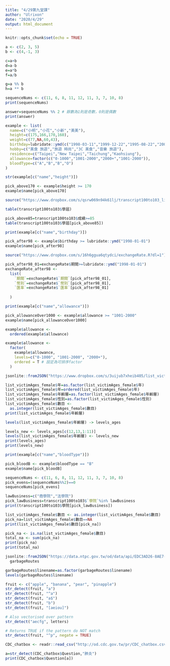 ```yaml
---
title: "4/29第九堂課"
author: "Ulrixon"
date: "2020/4/29"
output: html_document
---
```


```r
knitr::opts_chunk$set(echo = TRUE)
```

```r
a <- c(2, 3, 5)
b <- c(4,-1, 3)
```

```r
c=a+b
d=a-b
e=a*b
f=a/b
```

```r
g=a %% b
h=a ** b
```

```r
sequenceNums <- c(11, 6, 8, 11, 12, 11, 3, 7, 10, 8)
print(sequenceNums)

answer=sequenceNums %% 2 # 餘數為1則是奇數，0則是偶數
print(answer)
```

```r
example <- list(
  name=c("小明","小花","小新","美美"),
  height=c(175,166,170,160),
  weight=c(77,NA,60,43),
  birthday=lubridate::ymd(c("1998-03-11","1999-12-22","1995-08-22","2001-10-10")),
  hobby=c("美食 旅遊","旅遊 時尚","3C 美食","音樂 旅遊"),
  residence=c("Taipei","New Taipei","Taichung","Kaohsiung"),
  allowance=factor(c("0-1000","1001-2000","2000+","1001-2000")),
  bloodType=c("A","B","B","O")
)
```

```r
str(example[c("name","height")])

pick_above170 <- example$height >= 170
example$name[pick_above170]
```

```r
source("https://www.dropbox.com/s/qsrw069n94k61lj/transcript100to103_list.R?dl=1")
```

```r
table(transcript100to103$學屆)

```

```r
pick_above85=transcript100to103$成績>=85
table(transcript100to103$學屆[pick_above85])
```

```r
print(example[c("name","birthday")])

pick_after98 <- example$birthday >= lubridate::ymd("1998-01-01")
example$name[pick_after98]
```

```r
source("https://www.dropbox.com/s/16h6ggua6qtydci/exchangeRate.R?dl=1")
```

```r
pick_after98_01=exchangeRate$期間>=lubridate::ymd("1998-01-01")
exchangeRate_after98 <-
  list(
    `期間`=exchangeRate$`期間`[pick_after98_01],
    `幣別`=exchangeRate$`幣別`[pick_after98_01],
    `匯率`=exchangeRate$`匯率`[pick_after98_01]
    
  )
```

```r
print(example[c("name","allowance")])

pick_allowanceOver1000 <- example$allowance >= "1001-2000"
example$name[pick_allowanceOver1000]
```

```r
example$allowance <- 
  ordered(example$allowance)
```

```r
example$allowance <-
  factor(
    example$allowance,
    levels=c("0-1000", "1001-2000", "2000+"),
    ordered = T # 設定為可排序factor
  )
```

```r
jsonlite::fromJSON("https://www.dropbox.com/s/3uijub7xheib405/list_victimAges_female.json?dl=1", simplifyDataFrame = F) -> list_victimAges_female
```

```r
list_victimAges_female$年=as.factor(list_victimAges_female$年)
list_victimAges_female$年=ordered(list_victimAges_female$年)
list_victimAges_female$年齡層=as.factor(list_victimAges_female$年齡層)
list_victimAges_female$性別=as.factor(list_victimAges_female$性別)
list_victimAges_female$數目 <-
  as.integer(list_victimAges_female$數目)
print(list_victimAges_female$年齡層)
```

```r
levels(list_victimAges_female$年齡層) -> levels_ages

levels_new <- levels_ages[c(12,13,1:11)]
levels(list_victimAges_female$年齡層) <- levels_new
print(levels_ages)
print(levels_new)
```

```r
print(example[c("name","bloodType")])

pick_bloodB <- example$bloodType == "B"
example$name[pick_bloodB]
```

```r
sequenceNums <- c(11, 6, 8, 11, 12, 11, 3, 7, 10, 8)
pick_evens=(sequenceNums%%2)==0
sequenceNums[pick_evens]
```

```r
lawBusiness=c("商學院","法學院")
pick_lawBusiness=transcript100to103$`學院`%in% lawBusiness
print(transcript100to103$學院[pick_lawBusiness])
```

```r
list_victimAges_female$數目 <- as.integer(list_victimAges_female$數目)
pick_na=list_victimAges_female$數目==NA
print(list_victimAges_female$數目[pick_na])
```

```r
pick_na <- is.na(list_victimAges_female$數目)
total_na <- sum(pick_na)
print(pick_na)
print(total_na)
```

```r
jsonlite::fromJSON("https://data.ntpc.gov.tw/od/data/api/EDC3AD26-8AE7-4916-A00B-BC6048D19BF8?$format=json") ->
  garbageRoutes
```

```r
garbageRoutes$linename=as.factor(garbageRoutes$linename)
levels(garbageRoutes$linename)
```

```r
fruit <- c("apple", "banana", "pear", "pinapple")
str_detect(fruit, "a")
str_detect(fruit, "^a")
str_detect(fruit, "a$")
str_detect(fruit, "b")
str_detect(fruit, "[aeiou]")

# Also vectorised over pattern
str_detect("aecfg", letters)

# Returns TRUE if the pattern do NOT match
str_detect(fruit, "^p", negate = TRUE)
```

```r
CDC_chatbox <- readr::read_csv("http://od.cdc.gov.tw/pr/CDC_chatbox.csv")
```

```r
a=str_detect(CDC_chatbox$Question,"肺炎")
print(CDC_chatbox$Question[a])
```

